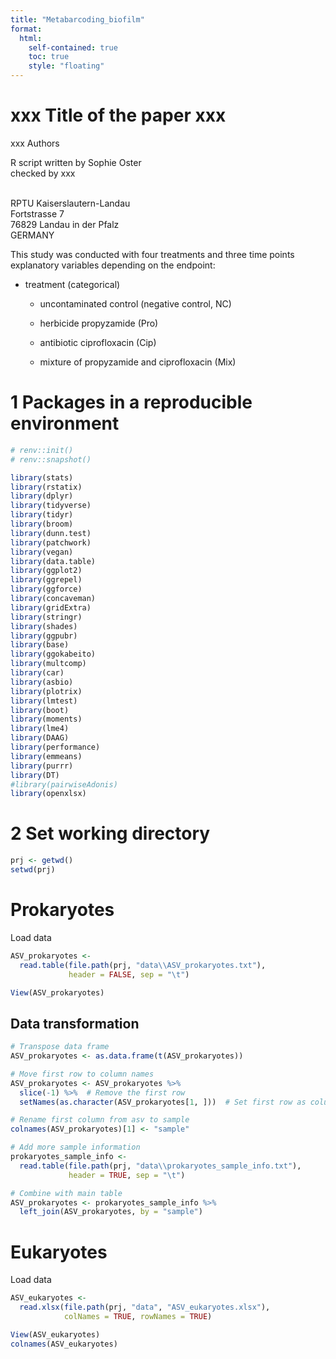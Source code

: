 ```yaml
---
title: "Metabarcoding_biofilm"
format: 
  html:
    self-contained: true
    toc: true
    style: "floating"
---
```


# xxx Title of the paper xxx

xxx Authors

R script written by Sophie Oster\
checked by xxx

\
RPTU Kaiserslautern-Landau\
Fortstrasse 7\
76829 Landau in der Pfalz\
GERMANY

This study was conducted with four treatments and three time points explanatory variables depending on the endpoint:

-   treatment (categorical)

    -   uncontaminated control (negative control, NC)

    -   herbicide propyzamide (Pro)

    -   antibiotic ciprofloxacin (Cip)

    -   mixture of propyzamide and ciprofloxacin (Mix)


# 1 Packages in a reproducible environment
```r
# renv::init() 
# renv::snapshot()

library(stats)
library(rstatix)
library(dplyr)
library(tidyverse)
library(tidyr)
library(broom)
library(dunn.test)
library(patchwork)
library(vegan)
library(data.table)
library(ggplot2)
library(ggrepel)
library(ggforce)
library(concaveman)
library(gridExtra)
library(stringr)
library(shades)
library(ggpubr)
library(base)
library(ggokabeito)
library(multcomp)
library(car)
library(asbio)
library(plotrix)
library(lmtest)
library(boot)
library(moments)
library(lme4)
library(DAAG)
library(performance)
library(emmeans)
library(purrr)
library(DT)
#library(pairwiseAdonis)
library(openxlsx)
```

# 2 Set working directory
```r
prj <- getwd()
setwd(prj)
```

# Prokaryotes

Load data
```r
ASV_prokaryotes <-
  read.table(file.path(prj, "data\\ASV_prokaryotes.txt"),
             header = FALSE, sep = "\t")

View(ASV_prokaryotes)
```

## Data transformation

```r
# Transpose data frame
ASV_prokaryotes <- as.data.frame(t(ASV_prokaryotes))

# Move first row to column names
ASV_prokaryotes <- ASV_prokaryotes %>%
  slice(-1) %>%  # Remove the first row
  setNames(as.character(ASV_prokaryotes[1, ]))  # Set first row as column names

# Rename first column from asv to sample
colnames(ASV_prokaryotes)[1] <- "sample"

# Add more sample information
prokaryotes_sample_info <-
  read.table(file.path(prj, "data\\prokaryotes_sample_info.txt"),
             header = TRUE, sep = "\t")

# Combine with main table
ASV_prokaryotes <- prokaryotes_sample_info %>%
  left_join(ASV_prokaryotes, by = "sample")


```

















# Eukaryotes

Load data
```r
ASV_eukaryotes <- 
  read.xlsx(file.path(prj, "data", "ASV_eukaryotes.xlsx"),
            colNames = TRUE, rowNames = TRUE)

View(ASV_eukaryotes)
colnames(ASV_eukaryotes)

```

